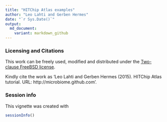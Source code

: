```yaml
---
title: "HITChip Atlas examples"
author: "Leo Lahti and Gerben Hermes"
date: "`r Sys.Date()`"
output: 
  md_document:
    variant: markdown_github
---
```

<!--
  %\VignetteEngine{knitr::rmarkdown}
  %\VignetteIndexEntry{HITChip Atlas examples}
  %\usepackage[utf8]{inputenc}
-->


### Licensing and Citations

This work can be freely used, modified and distributed under the 
[Two-clause FreeBSD license](http://en.wikipedia.org/wiki/BSD\_licenses).

Kindly cite the work as 'Leo Lahti and Gerben Hermes
(2015). HITChip Atlas tutorial. URL: http://microbiome.github.com'.


### Session info

This vignette was created with

```r
sessionInfo()
```




